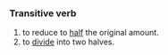 ===Transitive verb===

# to reduce to [[half]] the original amount.
# to [[divide]] into two halves.